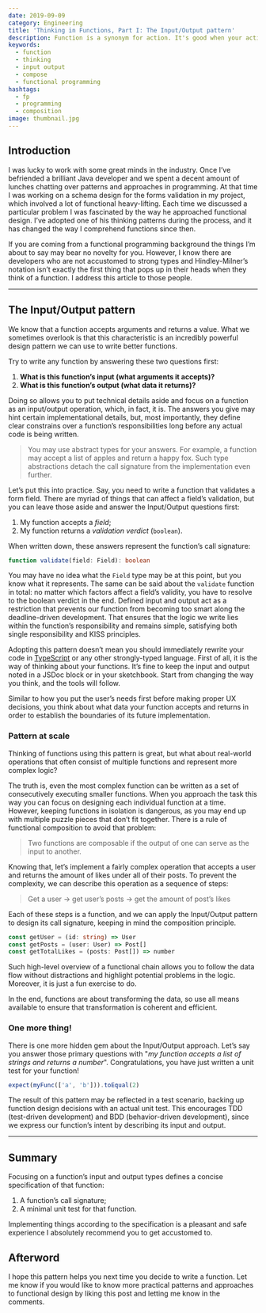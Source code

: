 ```yaml
---
date: 2019-09-09
category: Engineering
title: 'Thinking in Functions, Part I: The Input/Output pattern'
description: Function is a synonym for action. It's good when your actions have purpose, and their intent is clear. But how to write such functions?
keywords:
  - function
  - thinking
  - input output
  - compose
  - functional programming
hashtags:
  - fp
  - programming
  - composition
image: thumbnail.jpg
---
```



## Introduction

I was lucky to work with some great minds in the industry. Once I’ve befriended a brilliant Java developer and we spent a decent amount of lunches chatting over patterns and approaches in programming. At that time I was working on a schema design for the forms validation in my project, which involved a lot of functional heavy-lifting. Each time we discussed a particular problem I was fascinated by the way he approached functional design. I’ve adopted one of his thinking patterns during the process, and it has changed the way I comprehend functions since then.

If you are coming from a functional programming background the things I’m about to say may bear no novelty for you. However, I know there are developers who are not accustomed to strong types and Hindley-Milner’s notation isn’t exactly the first thing that pops up in their heads when they think of a function. I address this article to those people.

---

## The Input/Output pattern

We know that a function accepts arguments and returns a value. What we sometimes overlook is that this characteristic is an incredibly powerful design pattern we can use to write better functions.

Try to write any function by answering these two questions first:

1. **What is this function’s input (what arguments it accepts)?**
1. **What is this function’s output (what data it returns)?**

Doing so allows you to put technical details aside and focus on a function as an input/output operation, which, in fact, it is. The answers you give may hint certain implementational details, but, most importantly, they define clear constrains over a function’s responsibilities long before any actual code is being written.

> You may use abstract types for your answers. For example, a function may accept a list of apples and return a happy fox. Such type abstractions detach the call signature from the implementation even further.

Let’s put this into practice. Say, you need to write a function that validates a form field. There are myriad of things that can affect a field’s validation, but you can leave those aside and answer the Input/Output questions first:

1. My function accepts a _field_;
1. My function returns a _validation verdict_ (`boolean`).

When written down, these answers represent the function’s call signature:

```ts
function validate(field: Field): boolean
```

You may have no idea what the `Field` type may be at this point, but you know what it represents. The same can be said about the `validate` function in total: no matter which factors affect a field’s validity, you have to resolve to the boolean verdict in the end. Defined input and output act as a restriction that prevents our function from becoming too smart along the deadline-driven development. That ensures that the logic we write lies within the function’s responsibility and remains simple, satisfying both single responsibility and KISS principles.

Adopting this pattern doesn’t mean you should immediately rewrite your code in [TypeScript](https://www.typescriptlang.org/) or any other strongly-typed language. First of all, it is the way of thinking about your functions. It’s fine to keep the input and output noted in a JSDoc block or in your sketchbook. Start from changing the way you think, and the tools will follow.

<Quote>
  Similar to how you put the user’s needs first before making proper UX
  decisions, you think about what data your function accepts and returns in
  order to establish the boundaries of its future implementation.
</Quote>

### Pattern at scale

Thinking of functions using this pattern is great, but what about real-world operations that often consist of multiple functions and represent more complex logic?

The truth is, even the most complex function can be written as a set of consecutively executing smaller functions. When you approach the task this way you can focus on designing each individual function at a time. However, keeping functions in isolation is dangerous, as you may end up with multiple puzzle pieces that don’t fit together. There is a rule of functional composition to avoid that problem:

> Two functions are composable if the output of one can serve as the input to another.

Knowing that, let’s implement a fairly complex operation that accepts a user and returns the amount of likes under all of their posts. To prevent the complexity, we can describe this operation as a sequence of steps:

> Get a user → get user’s posts → get the amount of post’s likes

Each of these steps is a function, and we can apply the Input/Output pattern to design its call signature, keeping in mind the composition principle.

```ts
const getUser = (id: string) => User
const getPosts = (user: User) => Post[]
const getTotalLikes = (posts: Post[]) => number
```

Such high-level overview of a functional chain allows you to follow the data flow without distractions and highlight potential problems in the logic. Moreover, it is just a fun exercise to do.

<Quote>
  In the end, functions are about transforming the data, so use all means
  available to ensure that transformation is coherent and efficient.
</Quote>

### One more thing!

There is one more hidden gem about the Input/Output approach. Let’s say you answer those primary questions with "_my function accepts a list of strings and returns a number_". Congratulations, you have just written a unit test for your function!

```ts
expect(myFunc(['a', 'b'])).toEqual(2)
```

The result of this pattern may be reflected in a test scenario, backing up function design decisions with an actual unit test. This encourages TDD (test-driven development) and BDD (behavior-driven development), since we express our function’s intent by describing its input and output.

---

## Summary

Focusing on a function’s input and output types defines a concise specification of that function:

1. A function’s call signature;
1. A minimal unit test for that function.

Implementing things according to the specification is a pleasant and safe experience I absolutely recommend you to get accustomed to.

## Afterword

I hope this pattern helps you next time you decide to write a function. Let me know if you would like to know more practical patterns and approaches to functional design by liking this post and letting me know in the comments.
